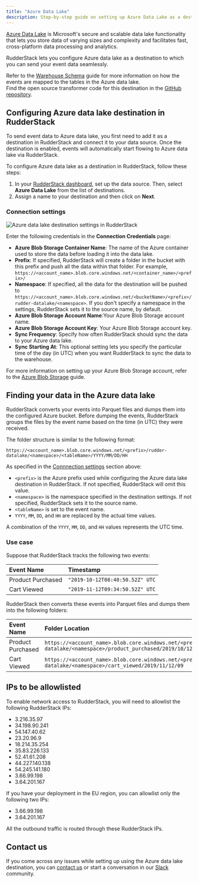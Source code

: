 ```yaml
---
title: "Azure Data Lake"
description: Step-by-step guide on setting up Azure Data Lake as a destination in RudderStack.
---
```


[Azure Data Lake](https://azure.microsoft.com/en-in/solutions/data-lake/) is Microsoft's secure and scalable data lake functionality that lets you store data of varying sizes and complexity and facilitates fast, cross-platform data processing and analytics.

RudderStack lets you configure Azure data lake as a destination to which you can send your event data seamlessly.

<div class="infoBlock">
Refer to the <a href="https://rudderstack.com/docs/data-warehouse-integrations/warehouse-schemas/">Warehouse Schema</a> guide for more information on how the events are mapped to the tables in the Azure data lake.
</div>

<div class="successBlock">
Find the open source transformer code for this destination in the <a href="https://github.com/rudderlabs/rudder-transformer/tree/master/v0/destinations/azure_datalake">GitHub repository</a>.
</div>

## Configuring Azure data lake destination in RudderStack

To send event data to Azure data lake, you first need to add it as a destination in RudderStack and connect it to your data source. Once the destination is enabled, events will automatically start flowing to Azure data lake via RudderStack.

To configure Azure data lake as a destination in RudderStack, follow these steps:

1. In your [RudderStack dashboard](https://app.rudderstack.com), set up the data source. Then, select **Azure Data Lake** from the list of destinations.
2. Assign a name to your destination and then click on **Next**.

### Connection settings

<img src="../../assets/dw-integrations/azure-datalake-1.png" alt="Azure data lake destination settings in RudderStack" />

Enter the following credentials in the **Connection Credentials** page:

- **Azure Blob Storage Container Name**: The name of the Azure container used to store the data before loading it into the data lake.
- **Prefix**: If specified, RudderStack will create a folder in the bucket with this prefix and push all the data within that folder. For example, `https://<account_name>.blob.core.windows.net/<container_name>/<prefix>/`
- **Namespace**: If specified, all the data for the destination will be pushed to `https://<account_name>.blob.core.windows.net/<bucketName>/<prefix>/rudder-datalake/<namespace>`. If you don't specify a namespace in the settings, RudderStack sets it to the source name, by default.
- **Azure Blob Storage Account Name**:Your Azure Blob Storage account name.
- **Azure Blob Storage Account Key**: Your Azure Blob Storage account key.
- **Sync Frequency**: Specify how often RudderStack should sync the data to your Azure data lake.
- **Sync Starting At**: This optional setting lets you specify the particular time of the day (in UTC) when you want RudderStack to sync the data to the warehouse.

<div class="infoBlock">
For more information on setting up your Azure Blob Storage account, refer to the <a href="https://rudderstack.com/docs/destinations/storage-platforms/microsoft-azure-blob-storage/#setting-up-azure-blob-storage">Azure Blob Storage</a> guide.
</div>

## Finding your data in the Azure data lake

RudderStack converts your events into Parquet files and dumps them into the configured Azure bucket. Before dumping the events, RudderStack groups the files by the event name based on the time (in UTC) they were received. 

The folder structure is similar to the following format:

`https://<account_name>.blob.core.windows.net/<prefix>/rudder-datalake/<namespace>/<tableName>/YYYY/MM/DD/HH`

As specified in the [Connnection settings](#connection-settings) section above:

* `<prefix>` is the Azure prefix used while configuring the Azure data lake destination in RudderStack. If not specified, RudderStack will omit this value.
* `<namespace>` is the namespace specified in the destination settings. If not specified, RudderStack sets it to the source name.
* `<tableName>` is set to the event name.
* `YYYY`, `MM`, `DD`, and `HH` are replaced by the actual time values.

<div class="infoBlock">
A combination of the <code class="inline-code">YYYY</code>, <code class="inline-code">MM</code>, <code class="inline-code">DD</code>, and <code class="inline-code">HH</code> values represents the UTC time.
</div>

### Use case

Suppose that RudderStack tracks the following two events:

| Event Name             | Timestamp                                        |
| :-------------------| :----------------------------------|
| Product Purchased | `"2019-10-12T08:40:50.52Z" UTC` |
| Cart Viewed             | `"2019-11-12T09:34:50.52Z" UTC`  |

RudderStack then converts these events into Parquet files and dumps them into the following folders:

| Event Name             | Folder Location  |
| :-------------------| :----------------|
| Product Purchased | `https://<account_name>.blob.core.windows.net/<prefix>/rudder-datalake/<namespace>/product_purchased/2019/10/12/08` |
| Cart Viewed             | `https://<account_name>.blob.core.windows.net/<prefix>/rudder-datalake/<namespace>/cart_viewed/2019/11/12/09`              |

## IPs to be allowlisted

To enable network access to RudderStack, you will need to allowlist the following RudderStack IPs:

- 3.216.35.97
- 34.198.90.241
- 54.147.40.62
- 23.20.96.9
- 18.214.35.254
- 35.83.226.133
- 52.41.61.208
- 44.227.140.138
- 54.245.141.180
- 3.66.99.198
- 3.64.201.167

<div class="infoBlock">
If you have your deployment in the EU region, you can allowlist only the following two IPs:
<ul>
<li>3.66.99.198</li>
<li>3.64.201.167</li>
</ul>
</div>

<div class="infoBlock">
All the outbound traffic is routed through these RudderStack IPs.
</div>

## Contact us

If you come across any issues while setting up using the Azure data lake destination, you can [contact us](mailto:%20docs@rudderstack.com) or start a conversation in our [Slack](https://rudderstack.com/join-rudderstack-slack-community) community.
